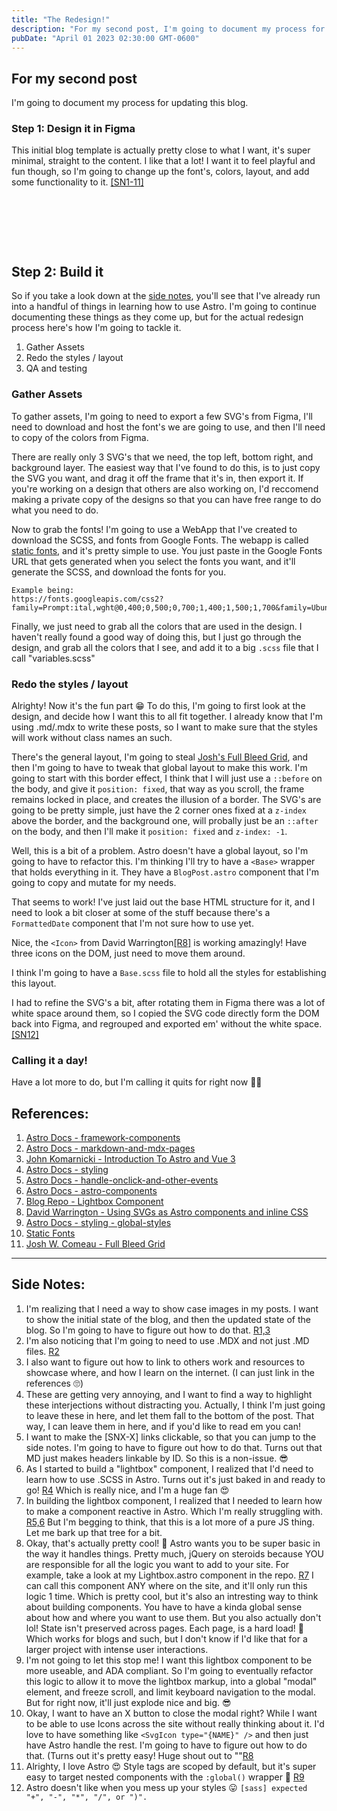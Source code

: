 ```yaml
---
title: "The Redesign!"
description: "For my second post, I'm going to document my process for updating this blog."
pubDate: "April 01 2023 02:30:00 GMT-0600"
---
```



## For my second post

I'm going to document my process for updating this blog.

### Step 1: Design it in Figma

This initial blog template is actually pretty close to what I want, it's super minimal, straight to the content.
I like that a lot! I want it to feel playful and fun though, so I'm going to change up the font's, colors, layout, and
add some functionality to it. [[SN1-11]](#side-notes)

<br />

<Lightbox
	image='/images/blog/post/2/initial.jpg'
	caption='Initial Templates'
	alt='An image that shows the 3 main initial templates for this blog.'
/>

<br />

<Lightbox
	image='/images/blog/post/2/redesigned.jpg'
	caption='Redeisgned Templates'
	alt='An image that shows the 3 main redesigned templates for this blog.'
/>

<br />

## Step 2: Build it

So if you take a look down at the [side notes](#side-notes), you'll see that I've already run into a handful of things
in learning how to use Astro. I'm going to continue documenting these things as they come up, but for the actual redesign
process here's how I'm going to tackle it.

1. Gather Assets
2. Redo the styles / layout
3. QA and testing

### Gather Assets

To gather assets, I'm going to need to export a few SVG's from Figma, I'll need to download and host the font's we are going
to use, and then I'll need to copy of the colors from Figma.

There are really only 3 SVG's that we need, the top left, bottom right, and background layer. The easiest way that I've
found to do this, is to just copy the SVG you want, and drag it off the frame that it's in, then export it. If you're working
on a design that others are also working on, I'd reccomend making a private copy of the designs so that you can have free
range to do what you need to do.

Now to grab the fonts! I'm going to use a WebApp that I've created to download the SCSS, and fonts from Google Fonts.
The webapp is called [static fonts](https://static-fonts.com/), and it's pretty simple to use. You just paste in the Google
Fonts URL that gets generated when you select the fonts you want, and it'll generate the SCSS, and download the fonts for you.

```
Example being:
https://fonts.googleapis.com/css2?family=Prompt:ital,wght@0,400;0,500;0,700;1,400;1,500;1,700&family=Ubuntu:ital,wght@0,400;0,500;0,700;1,400;1,500;1,700&display=swap
```

Finally, we just need to grab all the colors that are used in the design. I haven't really found a good way of doing this,
but I just go through the design, and grab all the colors that I see, and add it to a big `.scss` file that I call "variables.scss"

### Redo the styles / layout

Alrighty! Now it's the fun part 😁 To do this, I'm going to first look at the design, and decide how I want this to all
fit together. I already know that I'm using .md/.mdx to write these posts, so I want to make sure that the styles will
work without class names an such.

There's the general layout, I'm going to steal [Josh's Full Bleed Grid](https://www.joshwcomeau.com/css/full-bleed/), and then
I'm going to have to tweak that global layout to make this work. I'm going to start with this border effect, I think that
I will just use a `::before` on the body, and give it `position: fixed`, that way as you scroll, the frame remains locked
in place, and creates the illusion of a border. The SVG's are going to be pretty simple, just have the 2 corner ones fixed
at a `z-index` above the border, and the background one, will probally just be an `::after` on the body, and then I'll
make it `position: fixed` and `z-index: -1`.

Well, this is a bit of a problem. Astro doesn't have a global layout, so I'm going to have to refactor this. I'm thinking
I'll try to have a `<Base>` wrapper that holds everything in it. They have a `BlogPost.astro` component that I'm going to
copy and mutate for my needs.

That seems to work! I've just laid out the base HTML structure for it, and I need to look a bit closer at some of the stuff
because there's a `FormattedDate` component that I'm not sure how to use yet.

Nice, the `<Icon>` from David Warrington[[R8]](#references) is working amazingly! Have three icons on the DOM, just need
to move them around.

I think I'm going to have a `Base.scss` file to hold all the styles for establishing this layout.

I had to refine the SVG's a bit, after rotating them in Figma there was a lot of white space around them, so I copied the
SVG code directly form the DOM back into Figma, and regrouped and exported em' without the white space.[[SN12]](#side-notes)

### Calling it a day!

Have a lot more to do, but I'm calling it quits for right now 😮‍💨

## References:

1. [Astro Docs - framework-components ](https://docs.astro.build/en/core-concepts/framework-components/)
2. [Astro Docs - markdown-and-mdx-pages ](https://docs.astro.build/en/guides/markdown-content/#markdown-and-mdx-pages)
3. [John Komarnicki - Introduction To Astro and Vue 3 ](https://www.youtube.com/watch?v=e9NV6mBKe30)
4. [Astro Docs - styling](https://docs.astro.build/en/guides/styling/)
5. [Astro Docs - handle-onclick-and-other-events](https://docs.astro.build/en/guides/client-side-scripts/#handle-onclick-and-other-events)
6. [Astro Docs - astro-components](https://docs.astro.build/en/core-concepts/astro-components/)
7. [Blog Repo - Lightbox Component](https://github.com/tubstrr/blog/tree/main/src/components/media/Lightbox.astro)
8. [David Warrington - Using SVGs as Astro components and inline CSS](https://ellodave.dev/blog/article/using-svgs-as-astro-components-and-inline-css/)
9. [Astro Docs - styling - global-styles](https://docs.astro.build/en/guides/styling/#global-styles)
10. [Static Fonts](https://static-fonts.com/)
11. [Josh W. Comeau - Full Bleed Grid](https://www.joshwcomeau.com/css/full-bleed/)

---

## Side Notes:

1. I'm realizing that I need a way to show case images in my posts. I want to show the initial state of the blog, and then the updated state of the blog. So I'm going to have to figure out how to do that. [R1,3](#references)
2. I'm also noticing that I'm going to need to use .MDX and not just .MD files. [R2](#references)
3. I also want to figure out how to link to others work and resources to showcase where, and how I learn on the internet. (I can just link in the references 🙄)
4. These are getting very annoying, and I want to find a way to highlight these interjections without distracting you. Actually, I think I'm just going to leave these in here, and let them fall to the bottom of the post. That way, I can leave them in here, and if you'd like to read em you can!
5. I want to make the [SNX-X] links clickable, so that you can jump to the side notes. I'm going to have to figure out how to do that. Turns out that MD just makes headers linkable by ID. So this is a non-issue. 😎
6. As I started to build a "lightbox" component, I realized that I'd need to learn how to use .SCSS in Astro. Turns out it's just baked in and ready to go! [R4](#references) Which is really nice, and I'm a huge fan 😍
7. In building the lightbox component, I realized that I needed to learn how to make a component reactive in Astro. Which I'm really struggling with. [R5,6](#references) But I'm begging to think, that this is a lot more of a pure JS thing. Let me bark up that tree for a bit.
8. Okay, that's actually pretty cool! 🤯 Astro wants you to be super basic in the way it handles things. Pretty much, jQuery on steroids because YOU are responsible for all the logic you want to add to your site. For example, take a look at my Lightbox.astro component in the repo. [R7](#references) I can call this component ANY where on the site, and it'll only run this logic 1 time. Which is pretty cool, but it's also an intresting way to think about building components. You have to have a kinda global sense about how and where you want to use them. But you also actually don't lol! State isn't preserved across pages. Each page, is a hard load! 🤯 Which works for blogs and such, but I don't know if I'd like that for a larger project with intense user interactions.
9. I'm not going to let this stop me! I want this lightbox component to be more useable, and ADA compliant. So I'm going to eventually refactor this logic to allow it to move the lightbox markup, into a global "modal" element, and freeze scroll, and limit keyboard navigation to the modal. But for right now, it'll just explode nice and big. 😎
10. Okay, I want to have an X button to close the modal right? While I want to be able to use Icons across the site without really thinking about it. I'd love to have something like `<SvgIcon type="{NAME}" />` and then just have Astro handle the rest. I'm going to have to figure out how to do that. (Turns out it's pretty easy! Huge shout out to ""[R8](#references)
11. Alrighty, I love Astro 😍 Style tags are scoped by default, but it's super easy to target nested components with the `:global()` wrapper 🤯 [R9](#references)
12. Astro doesn't like when you mess up your styles 😛 `[sass] expected "+", "-", "*", "/", or ")".`
